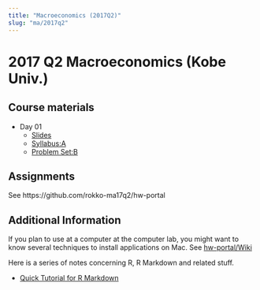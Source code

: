 ```yaml
---
title: "Macroeconomics (2017Q2)"
slug: "ma/2017q2"
---
```


# 2017 Q2 Macroeconomics (Kobe Univ.)

## Course materials

- Day 01
  - [Slides](https://cdn.rawgit.com/rokko-ma17q2/slides/9c6d2de2/day01/day01.html)
  - [Syllabus:A](https://cdn.rawgit.com/rokko-ma17q2/slides/9c6d2de2/handouts/ma17q2-A.pdf)
  - [Problem Set:B](https://cdn.rawgit.com/rokko-ma17q2/slides/9c6d2de2/handouts/ma17q2-B.pdf)
  
## Assignments

See https://github.com/rokko-ma17q2/hw-portal



## Additional Information

If you plan to use at a computer at the computer lab, you might want to 
know several techniques to install applications on Mac. See [hw-portal/Wiki](https://github.com/rokko-ma17q2/hw-portal/wiki)


Here is a series of notes concerning R, R Markdown and related stuff.

* [Quick Tutorial for R Markdown](https://cdn.rawgit.com/kenjisato/tips/2e4d7a9d/rmarkdown-basic/basic.html)

